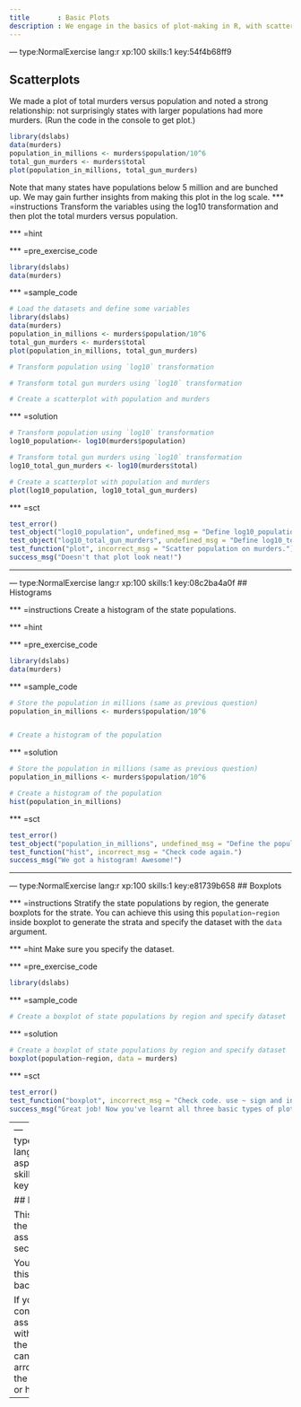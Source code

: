 ```yaml
---
title       : Basic Plots
description : We engage in the basics of plot-making in R, with scatterplots, histograms and box plots.
---
```


--- type:NormalExercise lang:r xp:100 skills:1 key:54f4b68ff9

## Scatterplots

We made a plot of total murders versus population and noted a strong relationship: not surprisingly states with larger populations had more murders. (Run the code in the console to get plot.)

```r
library(dslabs)
data(murders)
population_in_millions <- murders$population/10^6
total_gun_murders <- murders$total
plot(population_in_millions, total_gun_murders)
```

Note that many states have populations below 5 million and are bunched up. We may gain further insights from making this plot in the log scale. 
*** =instructions
Transform the variables using the log10 transformation and then plot the total murders versus population.


*** =hint

*** =pre_exercise_code
```r
library(dslabs)
data(murders)
```

*** =sample_code
```r
# Load the datasets and define some variables
library(dslabs)
data(murders)
population_in_millions <- murders$population/10^6
total_gun_murders <- murders$total
plot(population_in_millions, total_gun_murders)

# Transform population using `log10` transformation

# Transform total gun murders using `log10` transformation

# Create a scatterplot with population and murders 

```

*** =solution
```r

# Transform population using `log10` transformation
log10_population<- log10(murders$population)

# Transform total gun murders using `log10` transformation
log10_total_gun_murders <- log10(murders$total)

# Create a scatterplot with population and murders 
plot(log10_population, log10_total_gun_murders)
```

*** =sct
```r
test_error()
test_object("log10_population", undefined_msg = "Define log10_population first.", incorrect_msg = "Transform variable using log10.")
test_object("log10_total_gun_murders", undefined_msg = "Define log10_total_gun_murders first.", incorrect_msg = "Transform variable using log10.")
test_function("plot", incorrect_msg = "Scatter population on murders.")
success_msg("Doesn't that plot look neat!")
```
----

--- type:NormalExercise lang:r xp:100 skills:1 key:08c2ba4a0f
## Histograms 


*** =instructions
Create a histogram of the state populations.

*** =hint

*** =pre_exercise_code
```r
library(dslabs)
data(murders)
```

*** =sample_code
```r
# Store the population in millions (same as previous question)
population_in_millions <- murders$population/10^6


# Create a histogram of the population 
```

*** =solution
```r
# Store the population in millions (same as previous question)
population_in_millions <- murders$population/10^6

# Create a histogram of the population 
hist(population_in_millions)
```

*** =sct
```r
test_error()
test_object("population_in_millions", undefined_msg = "Define the population first.", incorrect_msg = "Check code!")
test_function("hist", incorrect_msg = "Check code again.")
success_msg("We got a histogram! Awesome!")
```
----

--- type:NormalExercise lang:r xp:100 skills:1 key:e81739b658
## Boxplots


*** =instructions
Stratify the state populations by region, the generate boxplots for the strate.  You can achieve this using this `population~region` inside boxplot to generate the strata and specify the dataset with the `data` argument.

*** =hint
Make sure you specify the dataset.

*** =pre_exercise_code
```r
library(dslabs)
```

*** =sample_code
```r
# Create a boxplot of state populations by region and specify dataset 

```

*** =solution
```r
# Create a boxplot of state populations by region and specify dataset 
boxplot(population~region, data = murders)

```

*** =sct
```r
test_error()
test_function("boxplot", incorrect_msg = "Check code. use ~ sign and include dataset.")
success_msg("Great job! Now you've learnt all three basic types of plots in R!")
```
----
--- type:VideoExercise lang:r aspect_ratio:0 xp:0 skills:0 key:011b43bb92


## End of Section

This is the end of the programming assignment for this section.

You can now close this window to go back to the <a href='https://courses.edx.org/courses/course-v1:HarvardX+PH125.1x+2T2017/courseware/cfded5c208bc4e379606cb712cc54f25/5ba06674d0be41b99185b947e09e889b/?child=first'>course</a>.

If you want to continue the assessments without watching the videos, you can click on the arrow above to get the next exercise or hit Ctrl-K.

----
